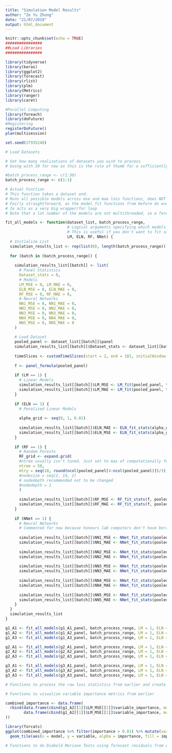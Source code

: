 ```yaml
---
title: "Simulation Model Results"
author: "Ze Yu Zhong"
date: "21/07/2019"
output: html_document
---
```


```r
knitr::opts_chunk$set(echo = TRUE)
################
##Load Libraries
################

library(tidyverse)
library(keras)
library(ggplot2)
library(forecast)
library(rlist)
library(plm)
library(Metrics)
library(ranger)
library(caret)

#Parallel Computing
library(foreach)
library(doFuture)
#Registering
registerDoFuture()
plan(multisession)

set.seed(27935248)
```

```r
# Load Datasets

# Set how many realizations of datasets you wish to process
# Going with 30 for now as this is the rule of thumb for a sufficiently large sample

#batch_process_range <- c(1:30)
batch_process_range <- c(1:1)

# Actual Function
# This function takes a dataset and:
# Runs all possible models across mse and mae loss functions, does NOT save the models (for memory efficiency), and saves the loss statistics, actual forecasts, forecast residuals, and variable importance metrics into a list object
# Fairly straightforward, as the model_fit functions from before do everything for you already
# Ie acts as a very big wrapper/for loop
# Note that a lot number of the models are not multithreaded, so a foreach loop will be used so that batches of realizations can be run

fit_all_models <- function(dataset_list, batch_process_range,
                           # Logical arguments specifying which models you want to fit
                           # This is useful if you don't want to fit some of the most intensive methods such as RF and Neural Networks
                           LM, ELN, RF, NNet) {
  # Initialize List
  simulation_results_list <- rep(list(0), length(batch_process_range))
  
  for (batch in (batch_process_range)) {
    
    simulation_results_list[[batch]] <- list(
      # Panel Statistics
      Dataset_stats = 0, 
      # Models
      LM_MSE = 0, LM_MAE = 0,
      ELN_MSE = 0, ELN_MAE = 0,
      RF_MSE = 0, RF_MAE = 0,
      # Neural Networks
      NN1_MSE = 0, NN1_MAE = 0,
      NN2_MSE = 0, NN2_MAE = 0,
      NN3_MSE = 0, NN3_MAE = 0,
      NN4_MSE = 0, NN4_MAE = 0,
      NN5_MSE = 0, NN5_MAE = 0
    )
    
    # Load Dataset
    pooled_panel <- dataset_list[[batch]]$panel
    simulation_results_list[[batch]]$Dataset_stats <- dataset_list[[batch]]$statistics
    
    timeSlices <- customTimeSlices(start = 2, end = 181, initialWindow = 108, horizon = 12, test_size = 36)
    
    f <- panel_formula(pooled_panel)
    
    if (LM == 1) {
      # Linear Models
      simulation_results_list[[batch]]$LM_MSE <- LM_fit(pooled_panel, timeSlices, "mse")
      simulation_results_list[[batch]]$LM_MAE <- LM_fit(pooled_panel, timeSlices, "mae")
    }
    
    if (ELN == 1) {
      # Penalized Linear Models
    
      alpha_grid <- seq(0, 1, 0.01)
      
      simulation_results_list[[batch]]$ELN_MAE <- ELN_fit_stats(alpha_grid, nlamb = 100, timeSlices, pooled_panel, loss_function = "mae")
      simulation_results_list[[batch]]$ELN_MSE <- ELN_fit_stats(alpha_grid, nlamb = 100, timeSlices, pooled_panel, loss_function = "mse")
    }
    
    if (RF == 1) {
      # Random Forests
      RF_grid <- expand.grid(
      #ntree usually isn't tuned. Just set to max of computationally feasible
      ntree = 50,
      mtry = seq(10, round(ncol(pooled_panel[4:ncol(pooled_panel)])/3), 20)
      #nodesize = seq(2, 14, 2)
      # nodedepth recommended not to be changed
      #nodedepth = 1
      )
    
      simulation_results_list[[batch]]$RF_MSE <- RF_fit_stats(f, pooled_panel, RF_grid, timeSlices, "mse")
      simulation_results_list[[batch]]$RF_MAE <- RF_fit_stats(f, pooled_panel, RF_grid, timeSlices, "mae")
    }
      
    if (NNet == 1) {
      # Neural Networks
      # Commented for now because honours lab computers don't have keras/tensorflow
      
      simulation_results_list[[batch]]$NN1_MSE <- NNet_fit_stats(pooled_panel, timeSlices, 1, "mse", batch_size = 32, 20)
      simulation_results_list[[batch]]$NN1_MAE <- NNet_fit_stats(pooled_panel, timeSlices, 1, "mae", batch_size = 32, 20)
    
      simulation_results_list[[batch]]$NN2_MSE <- NNet_fit_stats(pooled_panel, timeSlices, 2, "mse", batch_size = 32, 20)
      simulation_results_list[[batch]]$NN2_MAE <- NNet_fit_stats(pooled_panel, timeSlices, 2, "mse", batch_size = 32, 20)
    
      simulation_results_list[[batch]]$NN3_MSE <- NNet_fit_stats(pooled_panel, timeSlices, 3, "mse", batch_size = 32, 20)
      simulation_results_list[[batch]]$NN3_MAE <- NNet_fit_stats(pooled_panel, timeSlices, 3, "mse", batch_size = 32, 20)
    
      simulation_results_list[[batch]]$NN4_MSE <- NNet_fit_stats(pooled_panel, timeSlices, 4, "mse", batch_size = 32, 20)
      simulation_results_list[[batch]]$NN4_MAE <- NNet_fit_stats(pooled_panel, timeSlices, 4, "mse", batch_size = 32, 20)
    
      simulation_results_list[[batch]]$NN5_MSE <- NNet_fit_stats(pooled_panel, timeSlices, 5, "mse", batch_size = 32, 20)
      simulation_results_list[[batch]]$NN5_MAE <- NNet_fit_stats(pooled_panel, timeSlices, 5, "mse", batch_size = 32, 20)
    }
  }
  simulation_results_list
}

g1_A1 <- fit_all_models(g1_A1_panel, batch_process_range, LM = 1, ELN = 1, RF = 0, NNet = 0)
g1_A2 <- fit_all_models(g1_A2_panel, batch_process_range, LM = 1, ELN = 1, RF = 0, NNet = 0)
g1_A3 <- fit_all_models(g1_A3_panel, batch_process_range, LM = 1, ELN = 1, RF = 0, NNet = 0)

g2_A1 <- fit_all_models(g2_A1_panel, batch_process_range, LM = 1, ELN = 1, RF = 0, NNet = 0)
g2_A2 <- fit_all_models(g2_A2_panel, batch_process_range, LM = 1, ELN = 1, RF = 0, NNet = 0)
g2_A3 <- fit_all_models(g2_A3_panel, batch_process_range, LM = 1, ELN = 1, RF = 0, NNet = 0)

g3_A1 <- fit_all_models(g3_A1_panel, batch_process_range, LM = 1, ELN = 1, RF = 0, NNet = 0)
g3_A2 <- fit_all_models(g3_A2_panel, batch_process_range, LM = 1, ELN = 1, RF = 0, NNet = 0)
g3_A3 <- fit_all_models(g3_A3_panel, batch_process_range, LM = 1, ELN = 1, RF = 0, NNet = 0)
```

```r
# Functions to process the raw loss statistics from earlier and create neat tables

# Functions to visualize variable importance metrics from earlier

combined_importance <- data.frame(
  rbind(data.frame(cbind(g1_A2[[1]]$LM_MSE[[1]]$variable_importance, model = "LM_MSE")),
        data.frame(cbind(g1_A2[[1]]$LM_MSE[[1]]$variable_importance, model = "LM_MAE"))
))

library(forcats)
ggplot(combined_importance %>% filter(importance > 0.01) %>% mutate(variable = fct_reorder(variable, importance))) +
  geom_tile(aes(x = model, y = variable, alpha = importance, fill = importance))

# Functions to do Diebold Mariano Tests using forecast residuals from earlier
```


